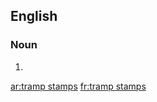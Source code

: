 ==English==

===Noun===
{{head|en|plural}}

# {{plural of|tramp stamp|lang=en}}

[[ar:tramp stamps]]
[[fr:tramp stamps]]
